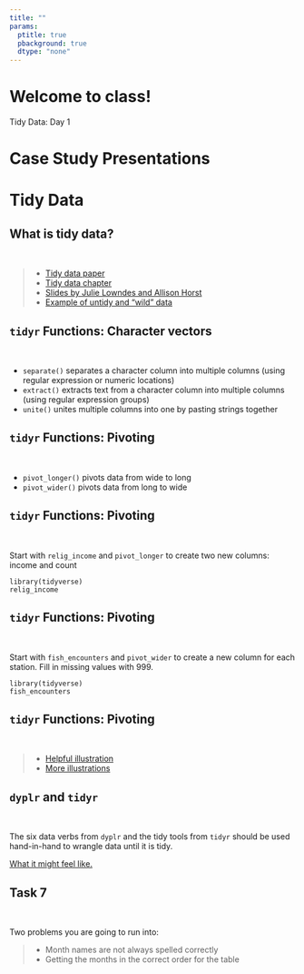```yaml
---
title: ""
params:
  ptitle: true
  pbackground: true
  dtype: "none"
---
```


# Welcome to class! {data-background=#e8c35d}

Tidy Data: Day 1

# Case Study Presentations {data-background=#e8c35d}

# Tidy Data  {data-background=#e8c35d}

## What is tidy data?

<br>

> - [Tidy data paper](https://r4ds.had.co.nz/tidy-data.html)
> - [Tidy data chapter](https://r4ds.had.co.nz/tidy-data.html)
> - [Slides by Julie Lowndes and Allison Horst](https://www.openscapes.org/blog/2020/10/12/tidy-data/)
> - [Example of untidy and "wild" data](https://sharlagelfand.netlify.app/posts/tidying-toronto-open-data/)

## `tidyr` Functions: Character vectors

<br>

- `separate()` separates a character column into multiple columns (using regular expression or numeric locations)
- `extract()` extracts text from a character column into multiple columns (using regular expression groups)
- `unite()` unites multiple columns into one by pasting strings together


<!-----------
## regular expressions

A **regular expression** is a sequence of characters that define a search pattern.

Usually such patterns are used by string-searching algorithms for "find" or "find and replace" operations on strings, or for input validation.

[regex101.com](https://regex101.com/)
------------->

## `tidyr` Functions: Pivoting

<br>

- `pivot_longer()` pivots data from wide to long
- `pivot_wider()` pivots data from long to wide


## `tidyr` Functions: Pivoting

<br>

Start with `relig_income` and `pivot_longer` to create two new columns: income and count

```
library(tidyverse)
relig_income
```

## `tidyr` Functions: Pivoting

<br>

Start with `fish_encounters` and `pivot_wider` to create a new column for each station. Fill in missing values with 999.

```
library(tidyverse)
fish_encounters
```

## `tidyr` Functions: Pivoting

<br>

> - [Helpful illustration](https://bookdown.org/ansellbr/WEHI_tidyR_course_book/reading-tidying-joining-data.html#pivot_wider)
> - [More illustrations](https://swcarpentry.github.io/r-novice-gapminder/14-tidyr/)


## `dyplr` and `tidyr`

<br>

The six data verbs from `dyplr` and the tidy tools from `tidyr` should be used hand-in-hand to wrangle data until it is tidy.

[What it might feel like.](https://www.youtube.com/watch?v=ry55--J4_VQ)

## Task 7

<br>

Two problems you are going to run into:

>- Month names are not always spelled correctly 
>- Getting the months in the correct order for the table